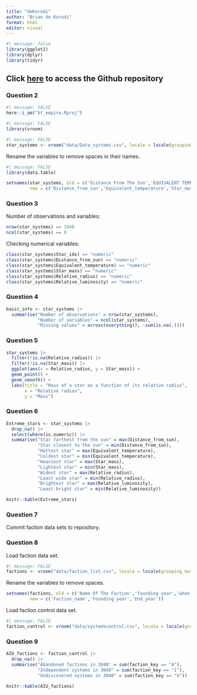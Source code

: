 ```yaml
---
title: "deKorodi"
author: "Brian de Korodi"
format: html
editor: visual
---
```


```r
#| message: false
library(ggplot2)
library(dplyr)
library(tidyr)
```

## Click [here](https://github.com/briandekorodi/bt_empire) to access the Github repository

### Question 2

```r
#| message: FALSE
here::i_am("bt_empire.Rproj")
```

```r
#| message: FALSE
library(vroom)
```

```r
#| message: FALSE
star_systems <- vroom("data/Data_systems.csv", locale = locale(grouping_mark = ".", decimal_mark = ",", encoding = "UTF-8"))
```

Rename the variables to remove spaces in their names.

```r
#| message: FALSE
library(data.table)
```

```r
setnames(star_systems, old = c('Distance From The Sun','EQUIVALENT TEMPERATURE','star mass', 'Relative Radius', 'Relative Luminosity', 'STAR TYPE'), 
         new = c('Distance_from_sun','Equivalent_temperature','Star_mass', 'Relative_radius', 'Relative_luminosity', 'Star_type'))
```

### Question 3

Number of observations and variables:

```r
nrow(star_systems) == 1040
ncol(star_systems) == 8
```

Checking numerical variables:

```r
class(star_systems$Star_idx) == "numeric"
class(star_systems$Distance_from_sun) == "numeric"
class(star_systems$Equivalent_temperature) == "numeric"
class(star_systems$Star_mass) == "numeric"
class(star_systems$Relative_radius) == "numeric"
class(star_systems$Relative_luminosity) == "numeric"
```

### Question 4

```r
basic_info <- star_systems |>
  summarise("Number of observations" = nrow(star_systems),
            "Number of variables" = ncol(star_systems),
            "Missing values" = across(everything(), ~sum(is.na(.))))
```

### Question 5

```r
star_systems |>
  filter(!is.na(Relative_radius)) |>
  filter(!is.na(Star_mass)) |>
  ggplot(aes(x = Relative_radius, y = Star_mass)) +
  geom_point() +
  geom_smooth() +
  labs(title = "Mass of a star as a function of its relative radius",
       x = "Relative radius",
       y = "Mass")
```

### Question 6

```r
Extreme_stars <- star_systems |>
  drop_na() |>
  select(where(is.numeric)) |>
  summarise("Star farthest from the sun" = max(Distance_from_sun),
            "Star closest to the sun" = min(Distance_from_sun),
            "Hottest star" = max(Equivalent_temperature),
            "Coldest star" = min(Equivalent_temperature),
            "Heaviest star" = max(Star_mass),
            "Lightest star" = min(Star_mass),
            "Widest star" = max(Relative_radius),
            "Least wide star" = min(Relative_radius),
            "Brightest star" = max(Relative_luminosity),
            "Least bright star" = min(Relative_luminosity))

knitr::kable(Extreme_stars)
```

### Question 7

Commit faction data sets to repository.

### Question 8

Load faction data set.

```r
#| message: FALSE
factions <- vroom("data/faction_list.csv", locale = locale(grouping_mark = ".", decimal_mark = ",", encoding = "UTF-8"))
```

Rename the variables to remove spaces.

```r
setnames(factions, old = c('Name Of The Faction','founding year','when ended'), 
         new = c('Faction_name','Founding_year','End_year'))
```

Load faction control data set.

```r
#| message: FALSE
faction_control <- vroom("data/system%control.csv", locale = locale(grouping_mark = ".", decimal_mark = ",", encoding = "UTF-8"))
```

### Question 9

```r
AIU_factions <- faction_control |>
  drop_na() |>
  summarise("Abandoned factions in 3040" = sum(faction_key == "A"),
            "Independent systems in 3040" = sum(faction_key == "I"),
            "Undiscovered systems in 3040" = sum(faction_key == "U"))

knitr::kable(AIU_factions)
```
